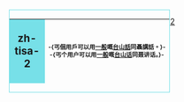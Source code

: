 <div style="float:left;border:solid #77e0e8 1px;margin:1px">
{| cellspacing="0" style="width:238px;background:#d0f8ff"
! style="width:45px;height:45px;background:#77e0e8;font-size:14pt" | <span lang="en">zh-tisa-2</span>
| style="font-size:8pt;padding:4pt;line-height:1.25em" | <span lang="zh-tw">-{丐個用戶可以用'''[[:Category:Zh-tisa-2_使用者|一般]]'''嘅'''[[:Category:Zh-tisa_使用者|台山話]]'''同聶講話。}-</span><br /><span lang="zh-cn">-{丐个用户可以用'''[[:Category:Zh-tisa-2_使用者|一般]]'''嘅'''[[:Category:Zh-tisa_使用者|台山话]]'''同聂讲话。}-</span><br />
|}
</div>
{{Commonscat|User zh-tisa-2}}

[[Category:Zh-tisa_使用者|2]]